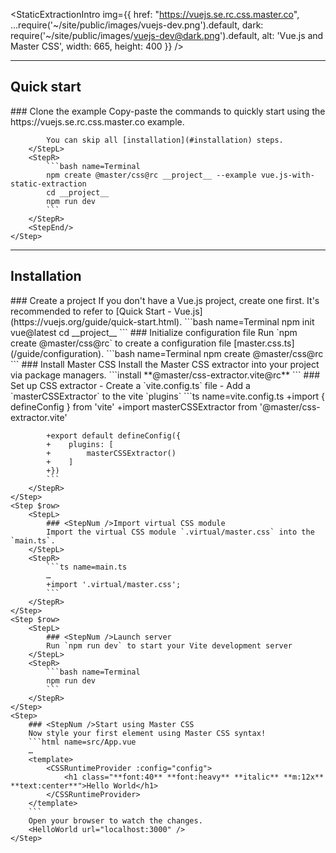 
<StaticExtractionIntro img={{
    href: "https://vuejs.se.rc.css.master.co",
    ...require('~/site/public/images/vuejs-dev.png').default,
    dark: require('~/site/public/images/vuejs-dev@dark.png').default,
    alt: 'Vue.js and Master CSS',
    width: 665, height: 400 }} />

---

## Quick start
<StepSection>
    <Step $row>
        <StepL>
            ### <StepNum />Clone the example
            Copy-paste the commands to quickly start using the https://vuejs.se.rc.css.master.co example.

            You can skip all [installation](#installation) steps.
        </StepL>
        <StepR>
            ```bash name=Terminal
            npm create @master/css@rc __project__ --example vue.js-with-static-extraction
            cd __project__
            npm run dev
            ```
        </StepR>
        <StepEnd/>
    </Step>
</StepSection>

---

## Installation

<StepSection>
    <Step $row>
        <StepL>
            ### <StepNum />Create a project
            If you don't have a Vue.js project, create one first. It's recommended to refer to [Quick Start - Vue.js](https://vuejs.org/guide/quick-start.html).
        </StepL>
        <StepR>
            ```bash name=Terminal
            npm init vue@latest
            cd __project__
            ```
        </StepR>
    </Step>
    <Step $row>
        <StepL>
            ### <StepNum />Initialize configuration file
            Run `npm create @master/css@rc` to create a configuration file [master.css.ts](/guide/configuration).
        </StepL>
        <StepR>
            ```bash name=Terminal
            npm create @master/css@rc
            ```
        </StepR>
    </Step>
    <Step $row>
        <StepL>
            ### <StepNum />Install Master CSS
            Install the Master CSS extractor into your project via package managers.
        </StepL>
        <StepR>
            ```install
            **@master/css-extractor.vite@rc**
            ```
        </StepR>
    </Step>
    <Step $row>
        <StepL>
            ### <StepNum />Set up CSS extractor
            - Create a `vite.config.ts` file
            - Add a `masterCSSExtractor` to the vite `plugins`
        </StepL>
        <StepR>
            ```ts name=vite.config.ts
            +import { defineConfig } from 'vite'
            +import masterCSSExtractor from '@master/css-extractor.vite'

            +export default defineConfig({
            +    plugins: [
            +        masterCSSExtractor()
            +    ]
            +})
            ```
        </StepR>
    </Step>
    <Step $row>
        <StepL>
            ### <StepNum />Import virtual CSS module
            Import the virtual CSS module `.virtual/master.css` into the `main.ts`.
        </StepL>
        <StepR>
            ```ts name=main.ts
            …
            +import '.virtual/master.css';
            ```
        </StepR>
    </Step>
    <Step $row>
        <StepL>
            ### <StepNum />Launch server
            Run `npm run dev` to start your Vite development server
        </StepL>
        <StepR>
            ```bash name=Terminal
            npm run dev
            ```
        </StepR>
    </Step>
    <Step>
        ### <StepNum />Start using Master CSS
        Now style your first element using Master CSS syntax!
        ```html name=src/App.vue
        …
        <template>
            <CSSRuntimeProvider :config="config">
                <h1 class="**font:40** **font:heavy** **italic** **m:12x** **text:center**">Hello World</h1>
            </CSSRuntimeProvider>
        </template>
        ```
        Open your browser to watch the changes.
        <HelloWorld url="localhost:3000" />
    </Step>
</StepSection>